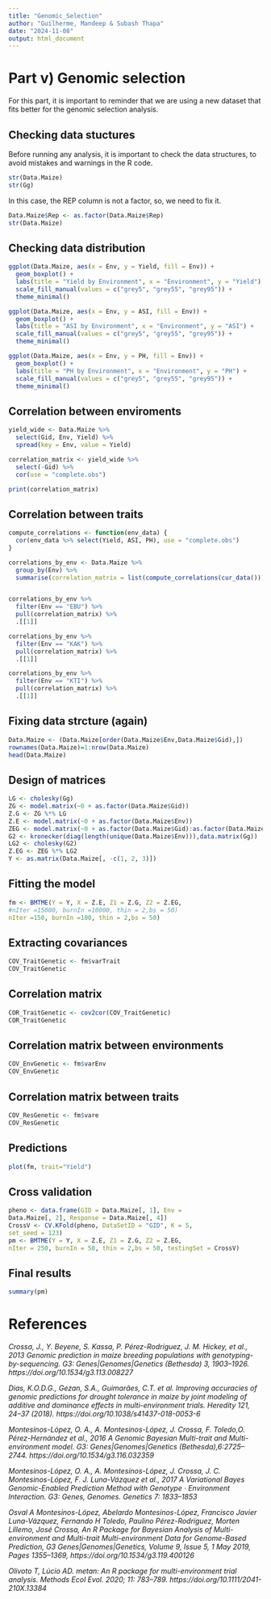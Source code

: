 ---
title: "Genomic_Selection"
author: "Guilherme, Mandeep & Subash Thapa"
date: "2024-11-08"
output: html_document
---

# Part v) Genomic selection

For this part, it is important to reminder that we are using a new dataset that fits better for the genomic selection analysis.

## Checking data stuctures

Before running any analysis, it is important to check the data structures, to avoid mistakes and warnings in the R code. 

```{r}
str(Data.Maize)
str(Gg)
```

In this case, the REP column is not a factor, so, we need to fix it.

```{r}
Data.Maize$Rep <- as.factor(Data.Maize$Rep)
str(Data.Maize)
```

## Checking data distribution 

```{r}
ggplot(Data.Maize, aes(x = Env, y = Yield, fill = Env)) +
  geom_boxplot() +
  labs(title = "Yield by Environment", x = "Environment", y = "Yield") +
  scale_fill_manual(values = c("grey5", "grey55", "grey95")) + 
  theme_minimal()

ggplot(Data.Maize, aes(x = Env, y = ASI, fill = Env)) +
  geom_boxplot() +
  labs(title = "ASI by Environment", x = "Environment", y = "ASI") +
  scale_fill_manual(values = c("grey5", "grey55", "grey95")) + 
  theme_minimal()

ggplot(Data.Maize, aes(x = Env, y = PH, fill = Env)) +
  geom_boxplot() +
  labs(title = "PH by Environment", x = "Environment", y = "PH") +
  scale_fill_manual(values = c("grey5", "grey55", "grey95")) + 
  theme_minimal()
```

## Correlation between enviroments

```{r}
yield_wide <- Data.Maize %>%
  select(Gid, Env, Yield) %>%  
  spread(key = Env, value = Yield)

correlation_matrix <- yield_wide %>%
  select(-Gid) %>%  
  cor(use = "complete.obs") 

print(correlation_matrix)
```

## Correlation between traits

```{r}
compute_correlations <- function(env_data) {
  cor(env_data %>% select(Yield, ASI, PH), use = "complete.obs")
}

correlations_by_env <- Data.Maize %>%
  group_by(Env) %>%
  summarise(correlation_matrix = list(compute_correlations(cur_data())))


correlations_by_env %>%
  filter(Env == "EBU") %>%
  pull(correlation_matrix) %>%
  .[[1]]  

correlations_by_env %>%
  filter(Env == "KAK") %>%
  pull(correlation_matrix) %>%
  .[[1]]  

correlations_by_env %>%
  filter(Env == "KTI") %>%
  pull(correlation_matrix) %>%
  .[[1]]  
```

## Fixing data strcture (again) 

```{r}
Data.Maize <- (Data.Maize[order(Data.Maize$Env,Data.Maize$Gid),])
rownames(Data.Maize)=1:nrow(Data.Maize)
head(Data.Maize)
```

## Design of matrices

```{r}
LG <- cholesky(Gg)
ZG <- model.matrix(~0 + as.factor(Data.Maize$Gid))
Z.G <- ZG %*% LG
Z.E <- model.matrix(~0 + as.factor(Data.Maize$Env))
ZEG <- model.matrix(~0 + as.factor(Data.Maize$Gid):as.factor(Data.Maize$Env))
G2 <- kronecker(diag(length(unique(Data.Maize$Env))),data.matrix(Gg))
LG2 <- cholesky(G2)
Z.EG <- ZEG %*% LG2
Y <- as.matrix(Data.Maize[, -c(1, 2, 3)])
```

## Fitting the model 

```{r}
fm <- BMTME(Y = Y, X = Z.E, Z1 = Z.G, Z2 = Z.EG,
#nIter =15000, burnIn =10000, thin = 2,bs = 50)
nIter =150, burnIn =100, thin = 2,bs = 50)
```

## Extracting covariances

```{r}
COV_TraitGenetic <- fm$varTrait
COV_TraitGenetic
```

## Correlation matrix

```{r}
COR_TraitGenetic <- cov2cor(COV_TraitGenetic)
COR_TraitGenetic
```

## Correlation matrix between environments

```{r}
COV_EnvGenetic <- fm$varEnv
COV_EnvGenetic
```

## Correlation matrix between traits

```{r}
COV_ResGenetic <- fm$vare
COV_ResGenetic
```

## Predictions

```{r}
plot(fm, trait="Yield")
```

## Cross validation

```{r}
pheno <- data.frame(GID = Data.Maize[, 1], Env =
Data.Maize[, 2], Response = Data.Maize[, 4])
CrossV <- CV.KFold(pheno, DataSetID = "GID", K = 5,
set_seed = 123)
pm <- BMTME(Y = Y, X = Z.E, Z1 = Z.G, Z2 = Z.EG,
nIter = 250, burnIn = 50, thin = 2,bs = 50, testingSet = CrossV)
```

## Final results

```{r}
summary(pm)
```

# References

*Crossa, J., Y. Beyene, S. Kassa, P. Pérez-Rodríguez, J. M. Hickey, et al., 2013 Genomic prediction in maize breeding populations with genotyping-by-sequencing. G3: Genes|Genomes|Genetics (Bethesda) 3, 1903–1926. https://doi.org/10.1534/g3.113.008227*

*Dias, K.O.D.G., Gezan, S.A., Guimarães, C.T. et al. Improving accuracies of genomic predictions for drought tolerance in maize by joint modeling of additive and dominance effects in multi-environment trials. Heredity 121, 24–37 (2018). https://doi.org/10.1038/s41437-018-0053-6*

*Montesinos-López, O. A., A. Montesinos-López, J. Crossa, F. Toledo,O. Pérez-Hernández et al., 2016 A Genomic Bayesian Multi-trait and Multi-environment model. G3: Genes|Genomes|Genetics (Bethesda),6:2725–2744. https://doi.org/10.1534/g3.116.032359*

*Montesinos-López, O. A., A. Montesinos-López, J. Crossa, J. C. Montesinos-López, F. J. Luna-Vázquez et al., 2017 A Variational Bayes Genomic-Enabled Prediction Method with Genotype · Environment Interaction. G3: Genes, Genomes. Genetics 7: 1833–1853*

*Osval A Montesinos-López, Abelardo Montesinos-López, Francisco Javier Luna-Vázquez, Fernando H Toledo, Paulino Pérez-Rodríguez, Morten Lillemo, José Crossa, An R Package for Bayesian Analysis of Multi-environment and Multi-trait Multi-environment Data for Genome-Based Prediction, G3 Genes|Genomes|Genetics, Volume 9, Issue 5, 1 May 2019, Pages 1355–1369, https://doi.org/10.1534/g3.119.400126*

*Olivoto T, Lúcio AD. metan: An R package for multi-environment trial analysis. Methods Ecol Evol. 2020; 11: 783–789. https://doi.org/10.1111/2041-210X.13384*

